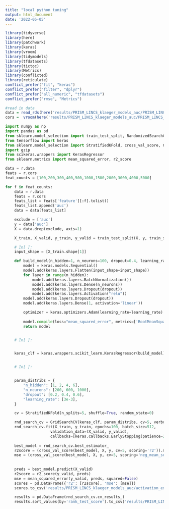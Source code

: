 ```yaml
---
title: "local python tuning"
output: html_document
date: '2022-05-05'
---
```


```r
library(tidyverse)
library(here)
library(patchwork)
library(keras)
library(vroom)
library(tidymodels)
library(tfdatasets)
library(tictoc)
library(Metrics)
library(conflicted)
library(reticulate)
conflict_prefer("fit", "keras")
conflict_prefer("filter", "dplyr")
conflict_prefer("all_numeric", "tfdatasets")
conflict_prefer("rmse", "Metrics")
```

```r
#read in data
data = read_rds(here('results/PRISM_LINCS_klaeger_models_auc/PRISM_LINCS_klaeger_data_for_ml_5000feat_auc.rds.gz'))
cors =  vroom(here('results/PRISM_LINCS_klaeger_models_auc/PRISM_LINCS_klaeger_data_feature_correlations_auc.csv'))

```

```python
import numpy as np
import pandas as pd
from sklearn.model_selection import train_test_split, RandomizedSearchCV
from tensorflow import keras
from sklearn.model_selection import StratifiedKFold, cross_val_score, GridSearchCV
import gzip
from scikeras.wrappers import KerasRegressor
from sklearn.metrics import mean_squared_error, r2_score
```

```python
data = r.data
feats = r.cors
feat_counts = [100,200,300,400,500,1000,1500,2000,3000,4000,5000]

for f in feat_counts:
    data = r.data
    feats = r.cors
    feats_list = feats['feature'][:f].tolist()
    feats_list.append('auc')
    data = data[feats_list]

    exclude = ['auc']
    y = data['auc']
    X = data.drop(exclude, axis=1)

    X_train, X_valid, y_train, y_valid = train_test_split(X, y, train_size=0.8, test_size=0.2, random_state=0)

    # In[ ]:
    input_shape = [X_train.shape[1]]

    def build_model(n_hidden=1, n_neurons=100, dropout=0.4, learning_rate=3e-3):
        model = keras.models.Sequential()
        model.add(keras.layers.Flatten(input_shape=input_shape))
        for layer in range(n_hidden):
            model.add(keras.layers.BatchNormalization())
            model.add(keras.layers.Dense(n_neurons))
            model.add(keras.layers.Dropout(dropout))
            model.add(keras.layers.Activation("relu"))
        model.add(keras.layers.Dropout(dropout))
        model.add(keras.layers.Dense(1, activation='linear'))

        optimizer = keras.optimizers.Adam(learning_rate=learning_rate)
        
        model.compile(loss="mean_squared_error", metrics=['RootMeanSquaredError'], optimizer=optimizer)
        return model


    # In[ ]:


    keras_clf = keras.wrappers.scikit_learn.KerasRegressor(build_model)


    # In[ ]:


    param_distribs = {
        "n_hidden": [1, 2, 4, 6],
        "n_neurons": [200, 600, 1000],
        "dropout": [0.2, 0.4, 0.6],
        "learning_rate": [3e-3],
    }

    cv = StratifiedKFold(n_splits=5, shuffle=True, random_state=0)

    rnd_search_cv = GridSearchCV(keras_clf, param_distribs, cv=5, verbose=1, scoring='r2', refit=True)
    rnd_search_cv.fit(X_train, y_train, epochs=100, batch_size=512,
                    validation_data=(X_valid, y_valid),
                    callbacks=[keras.callbacks.EarlyStopping(patience=20, min_delta=1e-5, restore_best_weights=True)])
    
    best_model = rnd_search_cv.best_estimator_
    r2score = (cross_val_score(best_model, X, y, cv=5, scoring='r2')).mean()
    mse = (cross_val_score(best_model, X, y, cv=5, scoring='neg_mean_squared_error')).mean()
    
    
    preds = best_model.predict(X_valid)
    r2score = r2_score(y_valid, preds)
    mse = mean_squared_error(y_valid, preds, squared=False)
    scores = pd.DataFrame({'r2': [r2score], 'mse': [mse]})
    scores.to_csv('results/PRISM_LINCS_klaeger_models_auc/activation_expression/regression/keras/scores/hps_keras_' + str(f) + '.csv', index=False)

    results = pd.DataFrame(rnd_search_cv.cv_results_)
    results.sort_values(by='rank_test_score').to_csv('results/PRISM_LINCS_klaeger_models_auc/activation_expression/regression/keras/results/hps_keras_' + str(f) + '.csv')

```

